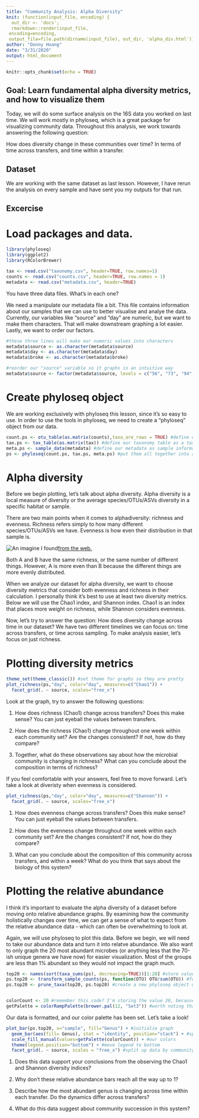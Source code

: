 ```yaml
---
title: "Community Analysis: Alpha Diversity"
knit: (function(input_file, encoding) {
  out_dir <- 'docs';
  rmarkdown::render(input_file,
 encoding=encoding,
 output_file=file.path(dirname(input_file), out_dir, 'alpha_div.html'))})
author: "Donny Hoang"
date: "3/31/2020"
output: html_document
---
```


```r
knitr::opts_chunk$set(echo = TRUE)
```

## Goal: Learn fundamental alpha diversity metrics, and how to visualize them

Today, we will do some surface analysis on the 16S data you worked on last time. We will work mostly in phyloseq, which is a great package for visualizing community data. Throughout this analysis, we work towards answering the following question:

How does diversity change in these communities over time? In terms of time across transfers, and time within a transfer.


## Dataset

We are working with the same dataset as last lesson. However, I have rerun the analysis on every sample and have sent you my outputs for that run.

## Excercise
# Load packages and data.

```r
library(phyloseq)
library(ggplot2)
library(RColorBrewer)

tax <- read.csv("taxonomy.csv", header=TRUE, row.names=1)
counts <- read.csv("counts.csv", header=TRUE, row.names = 1)
metadata <- read.csv("metadata.csv", header=TRUE)
```

You have three data files. What's in each one?

We need a manipulate our metadata file a bit. This file contains information about our samples that we can use to better visualise and analye the data. Currently, our variables like "source" and "day" are numeric, but we want to make them characters. That will make downstream graphing a lot easier. Lastly, we want to order our factors.

```r
#these three lines will make our numeric values into characters
metadata$source <- as.character(metadata$source)
metadata$day <- as.character(metadata$day)
metadata$broke <- as.character(metadata$broke)

#reorder our "source" variable so it graphs in an intuitive way
metadata$source <- factor(metadata$source, levels = c("56", "73", "94", "110"))

```

# Create phyloseq object

We are working exclusively with phyloseq this lesson, since it's so easy to use. In order to use the tools in phyloseq, we need to create a "phyloseq" object from our data.

```r
count.ps <- otu_table(as.matrix(counts),taxa_are_rows = TRUE) #define our count table as our otu table
tax.ps <- tax_table(as.matrix(tax)) #define our taxonomy table as a taxonomy table for phyloseq to use
meta.ps <- sample_data(metadata) #define our metadata as sample information
ps <- phyloseq(count.ps, tax.ps, meta.ps) #put them all together into a phyloseq object
```

# Alpha diversity

Before we begin plotting, let's talk about alpha diversity. Alpha diversity is a local measure of diversity or the average species/OTUs/ASVs diversity in a specific habitat or sample.

There are two main points when it comes to alphadiversity: richness and evenness. Richness refers simply to how many different species/OTUs/ASVs we have. Evenness is how even their distribution in that sample is.

![An imagine I found](images/two_ecosystems.png)[ from the web.](http://sciencebitz.com/?page_id=1186)

Both A and B have the same richness, or the same number of different things. However, A is more even than B because the different things are more evenly distributed.

When we analyze our dataset for alpha diversity, we want to choose diversity metrics that consider both evenness and richness in their calculation. I personally think it's best to use at least two diversity metrics. Below we will use the Chao1 index, and Shannon index. Chao1 is an index that places more weight on richness, while Shannon considers evenness.

Now, let's try to answer the question: How does diversity change across time in our dataset? We have two different timelines we can focus on: time across transfers, or time across sampling. To make analysis easier, let's focus on just richness.

# Plotting diversity metrics
```r
theme_set(theme_classic()) #set theme for graphs so they are pretty
plot_richness(ps,"day", color="day", measures=c("Chao1")) +
  facet_grid(. ~ source, scales="free_x")
```

Look at the graph, try to answer the following questions:

1) How does richness (Chao1) change across transfers? Does this make sense? You can just eyeball the values between transfers.

2) How does the richness (Chao1) change throughout one week within each community set? Are the changes consistent? If not, how do they compare?

3) Together, what do these observations say about how the microbial community is changing in richness? What can you conclude about the composition in terms of richness?


If you feel comfortable with your answers, feel free to move forward. Let's take a look at diveristy when evenness is considered.

```r
plot_richness(ps,"day", color="day", measures=c("Shannon")) +
  facet_grid(. ~ source, scales="free_x")
```

1) How does evenness change across transfers? Does this make sense? You can just eyeball the values between transfers.

2) How does the evenness change throughout one week within each community set? Are the changes consistent? If not, how do they compare?

3) What can you conclude about the composition of this community across transfers, and within a week? What do you think that says about the biology of this system?

# Plotting the relative abundance

I think it's important to evaluate the alpha diversity of a dataset before moving onto relative abundance graphs. By examining how the community holistically changes over time, we can get a sense of what to expect from the relative abundance data - which can often be overwhelming to look at.

Again, we will use phyloseq to plot this data. Before we begin, we will need to take our abundance data and turn it into relatve abundance. We also want to only graph the 20 most abundant microbes (or anything less that the 70-ish unique genera we have now) for easier visualization. Most of the groups are less than 1% abundant so they would not impact the graph much.

```r

top20 <- names(sort(taxa_sums(ps), decreasing=TRUE))[1:20] #store value of 20 most abundance ASVs
ps.top20 <- transform_sample_counts(ps, function(OTU) OTU/sum(OTU)) #format data into relative abundance
ps.top20 <- prune_taxa(top20, ps.top20) #create a new phyloseq object with only the top 20


colorCount <- 20 #remember this code? I'm storing the value 20, because we're only looking at 20 groups.
getPalette = colorRampPalette(brewer.pal(12, "Set3")) #worth noting that this palette isn't perfect. We have so many groups that some colors will inevitably look too similar. Still better than a gradient palette though.

```

Our data is formatted, and our color palette has been set. Let's take a look!

```r
plot_bar(ps.top20, x="sample", fill="Genus") + #initialie graph
  geom_bar(aes(fill= Genus), stat = "identity", position="stack") + #specify a stacked bar graph
  scale_fill_manual(values=getPalette(colorCount)) + #our colors
  theme(legend.position="bottom") + #move legend to bottom
  facet_grid(. ~ source, scales = "free_x") #split up data by community so we can see more easily
```

1) Does this data support your conclusions from the observing the Chao1 and Shannon diversity indices?

2) Why don't these relative abundance bars reach all the way up to 1?

3) Describe how the most abundant genus is changing across time within each transfer. Do the dynamics differ across transfers?

4) What do this data suggest about community succession in this system?
